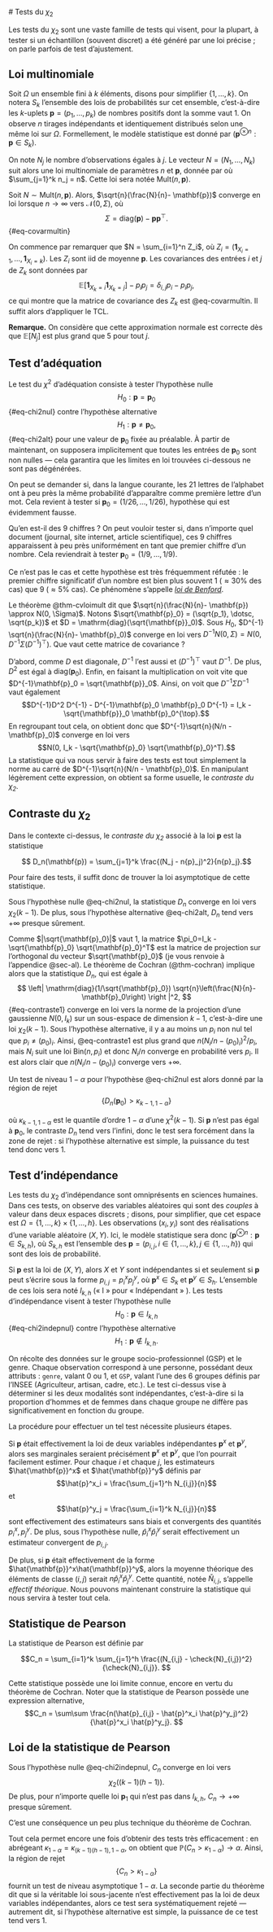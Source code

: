 # Tests du $\chi_2$


\newcommand{\1}{\mathbf{1}}
\newcommand{\PP}{\mathbb{P}}
\newcommand{\E}{\mathbb{E}}
\newcommand{\bp}{\mathbf{p}}


Les tests du $\chi_2$ sont une vaste famille de tests qui visent, pour la plupart, à tester si un échantillon (souvent discret) a été généré par une loi précise ; on parle parfois de test d'ajustement. 


## Loi multinomiale

Soit $\Omega$ un ensemble fini à $k$ éléments, disons pour simplifier $\{1, \dotsc, k\}$. On notera $S_k$ l'ensemble des lois de probabilités sur cet ensemble, c'est-à-dire les $k$-uplets $\mathbf{p} = (p_1, \dotsc, p_k)$ de nombres positifs dont la somme vaut 1. On observe $n$ tirages indépendants et identiquement distribués selon une même loi sur $\Omega$. Formellement, le modèle statistique est donné par $(\mathbf{p}^{\otimes n} : \mathbf{p} \in S_k)$. 



On note $N_j$ le nombre d'observations égales à $j$. Le vecteur $N=(N_1, \dotsc, N_k)$ suit alors une loi multinomiale de paramètres $n$ et $\mathbf{p}$, donnée par 
\begin{align*}
\PP(N = (n_1, \dotsc, n_k)) = \frac{n!}{n_1! \dotsc n_k!} \prod_{j=1}^k {p}_j^{n_j},
\end{align*} 
où $\sum_{j=1}^k n_j = n$. Cette loi sera notée $\mathrm{Mult}(n, \mathbf{p})$. 

:::{#thm-cvloimult}

Soit $N \sim \mathrm{Mult}(n,\mathbf{p})$. Alors, $\sqrt{n}(\frac{N}{n}- \mathbf{p})$ converge en loi lorsque $n\to\infty$ vers $\mathcal{N}(0, \Sigma)$, où 
$$ \Sigma = \mathrm{diag}(\mathbf{p}) - \mathbf{p}\mathbf{p}^\top.$${#eq-covarmultin}

::: 

:::{.proof}

On commence par remarquer que $N = \sum_{i=1}^n Z_i$, où $Z_i=(\1_{X_i=1}, \dotsc, \1_{X_i=k})$. Les $Z_i$ sont iid de moyenne $\mathbf{p}$. Les covariances des entrées $i$ et $j$ de $Z_k$ sont données par 
$$\mathbb{E}[\mathbf{1}_{X_k=i}\mathbf{1}_{X_k=j}] - p_i p_j = \delta_{i,j}p_i - p_i p_j,$$
ce qui montre que la matrice de covariance des $Z_k$ est @eq-covarmultin. Il suffit alors d'appliquer le TCL. 

:::


**Remarque.** On considère que cette approximation normale est correcte dès que $\mathbb{E}[N_j]$ est plus grand que $5$ pour tout $j$. 

## Test d'adéquation 

Le test du $\chi^2$ d'adéquation consiste à tester l'hypothèse nulle $$H_0: \mathbf{p}= \mathbf{p}_0$${#eq-chi2nul} contre l'hypothèse alternative
$$H_1:\mathbf{p} \neq \mathbf{p}_0,$${#eq-chi2alt}
pour une valeur de $\mathbf{p}_0$ fixée au préalable. À partir de maintenant, on supposera implicitement que toutes les entrées de $\bp_0$ sont non nulles --- cela garantira que les limites en loi trouvées ci-dessous ne sont  pas dégénérées.  


:::{#exm-testadeq}

On peut se demander si, dans la langue courante, les 21 lettres de l'alphabet ont à peu près la même probabilité d'apparaître comme première lettre d'un mot. Cela revient à tester si $\bp_0=(1/26, \dotsc, 1/26)$, hypothèse qui est évidemment fausse. 

Qu'en est-il des 9 chiffres ? On peut vouloir tester si, dans n'importe quel document (journal, site internet, article scientifique), ces 9 chiffres apparaissent à peu près uniformément en tant que premier chiffre d'un nombre. Cela reviendrait à tester $\bp_0 = (1/9, \dotsc, 1/9)$. 

Ce n'est pas le cas et cette hypothèse est très fréquemment réfutée : le premier chiffre significatif d'un nombre est bien plus souvent 1 ($\approx 30\%$ des cas) que $9$ ($\approx 5\%$ cas). Ce phénomène s'appelle [*loi de Benford*](https://fr.wikipedia.org/wiki/Loi_de_Benford). 

:::

Le théorème @thm-cvloimult dit que $\sqrt{n}(\frac{N}{n}- \mathbf{p}) \approx N(0, \Sigma)$. Notons $\sqrt{\bp_0} = (\sqrt{p_1}, \dotsc, \sqrt{p_k})$ et $D = \mathrm{diag}(\sqrt{\bp}_0)$. Sous $H_0$,  $D^{-1} \sqrt{n}(\frac{N}{n}- \mathbf{p}_0)$ converge en loi vers  $D^{-1}N(0,\Sigma) = N(0,D^{-1}\Sigma (D^{-1})^\top)$. Que vaut cette matrice de covariance ? 

D'abord, comme $D$ est diagonale, $D^{-1}$ l'est aussi et $(D^{-1})^\top$ vaut $D^{-1}$. De plus, $D^2$ est égal à $\mathrm{diag}(\bp_0)$. Enfin, en faisant la multiplication on voit vite que $D^{-1}\bp_0 = \sqrt{\bp}_0$. Ainsi, on voit que $D^{-1}\Sigma D^{-1}$ vaut également 
$$D^{-1}D^2 D^{-1} - D^{-1}\bp_0 \bp_0 D^{-1} = I_k - \sqrt{\bp}_0 \bp_0^{\top}.$$
En regroupant tout cela, on obtient donc que $D^{-1}\sqrt{n}(N/n - \bp_0)$ converge en loi vers
$$N(0, I_k - \sqrt{\mathbf{p}_0} \sqrt{\mathbf{p}_0}^T).$$
La statistique qui va nous servir à faire des tests est tout simplement la norme au carré de $D^{-1}\sqrt{n}(N/n - \bp_0)$. En manipulant légèrement cette expression, on obtient sa forme usuelle, le *contraste du $\chi_2$*. 


:::{#def-contraste}

## Contraste du $\chi_2$

Dans le contexte ci-dessus, le *contraste du $\chi_2$* associé à la loi $\mathbf{p}$ est la statistique

$$ D_n(\mathbf{p}) = \sum_{j=1}^k \frac{(N_j - n{p}_j)^2}{n{p}_j}.$$
:::

Pour faire des tests, il suffit donc de trouver la loi asymptotique de cette statistique. 

:::{#thm-loicontraste}

Sous l'hypothèse nulle @eq-chi2nul, la statistique $D_n$ converge en loi vers $\chi_2(k-1)$. De plus, sous l'hypothèse alternative @eq-chi2alt, $D_n$ tend vers $+\infty$ presque sûrement. 
:::


:::{.proof}

Comme $|\sqrt{\bp_0}|$ vaut 1, la matrice $\pi_0=I_k -\sqrt{\mathbf{p}_0} \sqrt{\mathbf{p}_0}^T$ est la matrice de projection sur l'orthogonal du vecteur $\sqrt{\mathbf{p}_0}$ (je vous renvoie à l'appendice @sec-al). Le théorème de Cochran (@thm-cochran) implique alors que la statistique $D_n$, qui est égale à 
$$
\left| \mathrm{diag}(1/\sqrt{\mathbf{p}_0}) \sqrt{n}\left(\frac{N}{n}- \mathbf{p}_0\right) \right |^2, $${#eq-contraste1}
converge en loi vers la norme de la projection d'une gaussienne $N(0,I_k)$ sur un sous-espace de dimension $k-1$, c'est-à-dire une loi $\chi_2(k-1)$. Sous l'hypothèse alternative, il y a au moins un $p_i$ non nul tel que $p_i \neq (p_0)_i$. Ainsi, @eq-contraste1 est plus grand que $n(N_i/n - (p_0)_i)^2 / p_i$, mais $N_i$ suit une loi $\mathrm{Bin}(n,p_i)$ et donc $N_i / n$ converge en probabilité vers $p_i$. Il est alors clair que $n(N_i/n - (p_0)_i)$ converge vers $+\infty$.

:::

Un test de niveau $1-\alpha$ pour l'hypothèse @eq-chi2nul est alors donné par la région de rejet
$$ \{ D_n(\mathbf{p}_0) > \kappa_{k-1, 1-\alpha} \}$$

 où $\kappa_{k-1, 1-\alpha}$ est le quantile d'ordre $1-\alpha$ d'une $\chi^2(k-1)$. Si $\bp$ n'est pas égal à $\bp_0$, le contraste $D_n$ tend vers l'infini, donc le test sera forcément dans la zone de rejet : si l'hypothèse alternative est simple, la puissance du test tend donc vers 1. 


## Test d'indépendance

Les tests du $\chi_2$ d'indépendance sont omniprésents en sciences humaines. Dans ces tests, on observe des variables aléatoires qui sont des *couples* à valeur dans deux espaces discrets ; disons, pour simplifier, que cet espace est $\Omega = \{1, \dotsc, k\}\times \{1, \dotsc, h\}$. Les observations $(x_i, y_i)$ sont des réalisations d'une variable aléatoire $(X,Y)$. Ici, le modèle statistique sera donc $(\mathbf{p}^{\otimes n} : \mathbf{p} \in S_{k,h})$, où $S_{k,h}$ est l'ensemble des $\mathbf{p} = (p_{i,j}, i \in \{1,\dots, k\}, j\in \{1, \dots, h\})$ qui sont des lois de probabilité. 

Si $\mathbf{p}$ est la loi de $(X,Y)$, alors $X$ et $Y$ sont indépendantes si et seulement si $\mathbf{p}$ peut s'écrire sous la forme $p_{i,j} = p^x_i p^y_j$, où $\mathbf{p}^x \in S_k$ et $\mathbf{p}^y \in S_h$. L'ensemble de ces lois sera noté $I_{k,h}$ (« I » pour « Indépendant » ). Les tests d'indépendance visent à tester l'hypothèse nulle 
$$ H_0 : \mathbf{p}\in I_{k,h}$${#eq-chi2indepnul}
contre l'hypothèse alternative 
$$ H_1 : \mathbf{p} \notin I_{k,h}.$$

:::{#exm-test}

On récolte des données sur le groupe socio-professionnel (GSP) et le genre. Chaque observation correspond à une personne, possédant deux attributs : $\mathtt{genre}$, valant 0 ou 1, et $\mathtt{GSP}$, valant l'une des 6 groupes définis par l'INSEE (Agriculteur, artisan, cadre, etc.). Le test ci-dessus vise à déterminer si les deux modalités sont indépendantes, c'est-à-dire si la proportion d'hommes et de femmes dans chaque groupe ne diffère pas significativement en fonction du groupe. 

:::

La procédure pour effectuer un tel test nécessite plusieurs étapes. 

Si $\mathbf{p}$ était effectivement la loi de deux variables indépendantes $\bp^x$ et $\bp^y$, alors ses marginales seraient précisément $\bp^x$ et $\bp^y$, que l'on pourrait facilement estimer. Pour chaque $i$ et chaque $j$, les estimateurs $\hat{\bp}^x$ et $\hat{\bp}^y$ définis par
$$\hat{p}^x_i = \frac{\sum_{j=1}^h N_{i,j}}{n}$$
et 
$$\hat{p}^y_j = \frac{\sum_{i=1}^k N_{i,j}}{n}$$
sont effectivement des estimateurs sans biais et convergents des quantités $p^x_i, p^y_j$. De plus, sous l'hypothèse nulle, $\hat{p}^x_i \hat{p}^y_i$ serait effectivement un estimateur convergent de $p_{i,j}$. 

De plus, si $\bp$ était effectivement de la forme $\hat{\bp}^x\hat{\bp}^y$, alors la moyenne théorique des éléments de classe $(i,j)$ serait $n\hat{p}^x_i \hat{p}^y_j$. Cette quantité, notée $\check{N}_{i,j}$, s'appelle *effectif théorique*. Nous pouvons maintenant construire la statistique qui nous servira à tester tout cela. 

:::{#def-statpearson}

## Statistique de Pearson

La statistique de Pearson est définie par 

$$C_n = \sum_{i=1}^k \sum_{j=1}^h \frac{(N_{i,j} - \check{N}_{i,j})^2}{\check{N}_{i,j}}. $$

:::

Cette statistique possède une loi limite connue, encore en vertu du théorème de Cochran. Noter que la statistique de Pearson possède une expression alternative, 
$$C_n = \sum\sum \frac{n(\hat{p}_{i,j} - \hat{p}^x_i \hat{p}^y_j)^2}{\hat{p}^x_i \hat{p}^y_j}.  $$

:::{#thm-testindepchi2}

## Loi de la statistique de Pearson

Sous l'hypothèse nulle @eq-chi2indepnul, $C_n$ converge en loi vers 
$$ \chi_2((k-1)(h-1)).$$
De plus, pour n'importe quelle loi $\bp_1$ qui n'est pas dans $I_{k,h}$, $C_n \to +\infty$ presque sûrement. 
:::

:::{.proof}
C'est une conséquence un peu plus technique du théorème de Cochran. 

:::

Tout cela permet encore une fois d'obtenir des tests très efficacement : en abrégeant $\kappa_{1 - \alpha} = \kappa_{(k-1)(h-1), 1-\alpha}$, on obtient que $\mathbb{P}(C_n > \kappa_{1-\alpha}) \to \alpha$. Ainsi, la région de rejet 
$$\{C_n > \kappa_{1-\alpha}\} $$
fournit un test de niveau asymptotique $1-\alpha$. La seconde partie du théorème dit que si la véritable loi sous-jacente n'est effectivement pas la loi de deux variables indépendantes, alors ce test sera systématiquement rejeté --- autrement dit, si l'hypothèse alternative est simple, la puissance de ce test tend vers 1. 

<!-- 
## Test d'homogénéité

On suppose cette fois-ci que l'on observe à la fois $X_1, \dotsc, X_n$ et $Y_1, \dotsc, Y_m$, les deux étant iid. La question que l'on se pose est celle de l'égalité en loi des $Y$ et des $X$. 

Une manière de s'en sortir est de passer par un test du $\chi^2$ d'indépendance (plus tard). On peut aussi passer par un test du $\chi^2$ d'appartenance à un sous-espace. Pour se faire, on dissocie les deux espaces d'arrivée pour obtenir $[\![1,2k]\!]$, et on regroupe les observations en supposant que l'on observe $\tilde{X}_1, \dotsc, \tilde{X}_{n+m}$ i.i.d. à valeurs dans $[\![1,2k]\!]$, où les $n$ premières observations correspondent aux $X_i$, les $m$ dernières aux $Y_i+k$. 

Avec ce bidouillage, on a, pour $1 \leq j \leq k$, $\P(\tilde{X}_i=j) = \frac{n}{n+m} \P(X_1=j)$, et $\P(\tilde{X}_i = j) = \frac{m}{n+m} \P(Y_1=j)$ si $k+1\leq j \leq 2k$. Si on note $Z_i = (\1_{\tilde{X}_i=j})_{j=1, \dotsc, 2k}$, $Z_i$ suit une loi multinomiale $\mathcal{M}(n+m, (\frac{n}{n+m} \mathbf{p}_X, \frac{m}{m+n} \mathbf{p}_Y))$. On supposera dans la suite que toutes les proportions sont non nulles. 

En notant les proportions $\alpha_n = \frac{n}{n+m}$, $\alpha_m = \frac{m}{m+n}$ et $\mathbf{p}_{\tilde{X}}$ le vecteur moyenne de $\tilde{X}$, on a, sous $H_0$, 
\begin{align*}
A \mathbf{p}_{\tilde{X}} = 0_k,
\end{align*}
où $A$ est la matrice $(\mathrm{diag}(\alpha_n^{-1},k) | \mathrm{diag}(-\alpha_m^{-1},k)) \in M_{k,2k}$. Toujours sous $H_0$, on en déduit alors
\begin{align*}
A(Z_1-\mathbf{p}_{\tilde{X}}) = AZ_1.
\end{align*}
Une application du théorème central limite donne alors
\begin{align*}
\sqrt{n+m} A \bar{Z}_{n+m} \leadsto \mathcal{N}(0_k, A \Sigma A^T),
\end{align*}
avec $\Sigma = \mathrm{diag}(\mathbf{p}_{\tilde{X}}) - \mathbf{p}_{\tilde{X}} \mathbf{p}_{\tilde{X}}^T$. Comme $A \mathbf{p}_{\tilde{X}} = 0_k$, un calcul matriciel donne
\begin{align*}
A \Sigma A^T = A \mathrm{diag}(\mathbf{p}_{\tilde{X}}) A^T = (\alpha_n^{-1} + \alpha_m^{-1}) \mathrm{diag}(\mathbf{p}) \in M_{k,k},
\end{align*}
où $\mathbf{p} = \mathbf{p}_{X} = \mathbf{p}_Y$ (rappelons que l'on travaille sous $H_0$).

On en déduit alors que, sous $H_0$, 
\begin{align*}
\mathrm{diag}(\mathbf{p})^{-\frac{1}{2}} \frac{A\bar{Z}_{n+m}}{\sqrt{\frac{1}{n} + \frac{1}{m}}} \leadsto \mathcal{N}(0,I_k).
\end{align*}
On peut estimer $\mathrm{diag}(\mathbf{p})$ via $\frac{1}{n+m}  (N_{j,X} + N_{j,Y})_{j=1, \dotsc, k}$, où $N_{j,X} = \sum_{i=1}^n \1_{X_i=j}$ et $N_{j,Y} = \sum_{i=1}^m \1_{Y_i=j}$. La convergence en proba étant assurée par la loi des grands nombres, le lemme de Slustsky donne alors en prenant la norme au carré
\begin{align*}
\sum_{j=1}^k \frac{nm \left ( \frac{N_{j,X}}{n} - \frac{N_{j,Y}}{m} \right )^2}{N_{j,X} + N_{j,Y}} \leadsto \chi^2(k),
\end{align*}
sous $H_0$. Ce dont on peut déduire un test de niveau $\alpha$.

-->

